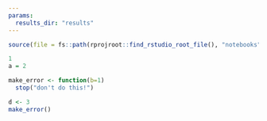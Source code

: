```yaml
---
params:
  results_dir: "results"
---
```


```r
source(file = fs::path(rprojroot::find_rstudio_root_file(), "notebooks", "setup_chunk.R")) # for RStudio
```

```r
1
a = 2
```

```r
make_error <- function(b=1)
  stop("don't do this!")
```

```r
d <- 3
make_error()
```

